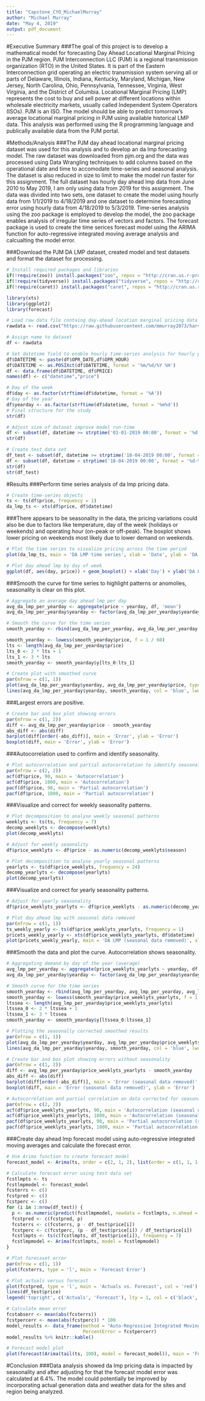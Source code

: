 ---
title: "Capstone_CYO_MichaelMurray"
author: "Michael Murray"
date: "May 4, 2019"
output: pdf_document
---

#Executive Summary
###The goal of this project is to develop a mathematical model for forecasting Day Ahead Locational Marginal Pricing in the PJM region. PJM Interconnection LLC (PJM) is a regional transmission organization (RTO) in the United States. It is part of the Eastern Interconnection grid operating an electric transmission system serving all or parts of Delaware, Illinois, Indiana, Kentucky, Maryland, Michigan, New Jersey, North Carolina, Ohio, Pennsylvania, Tennessee, Virginia, West Virginia, and the District of Columbia. Locational Marginal Pricing (LMP) represents the cost to buy and sell power at different locations within wholesale electricity markets, usually called Independent System Operators (ISOs). PJM is an ISO.  The model should be able to predict tomorrow's average locational marginal pricing in PJM using available historical LMP data. This analysis was performed using the R programming language and publically available data from the PJM portal.



#Methods/Analysis
###The PJM day ahead locational marginal pricing dataset was used for this analysis and to develop an da lmp forecasting model.  The raw dataset was downloaded from pjm.org and the data was processed using Data Wrangling techniques to add columns based on the operational date and time to accomodate time-series and seasonal analysis.  The dataset is also reduced in size to limit to make the model run faster for this assignment.  The full dataset has hourly day ahead lmp data from June 2010 to May 2019, I am only using data from 2019 for this assignment.  The data was divided into two sets, one dataset to create the model using hourly data from 1/1/2019 to 4/18/2019 and one dataset to determine forecasting error using hourly data from 4/18/2019 to 5/3/2019. Time-series analysis using the zoo package is employed to develop the model, the zoo package enables analysis of irregular time series of vectors and factors.  The forecast package is used to create the time serices forecast model using the ARIMA function for auto-regressive integrated moving average analysis and calcualting the model error.


###Download the PJM DA LMP dataset, created model and test datasets and format the dataset for processing.

```{r results='hide', message=FALSE, warning=FALSE}
# Install required packages and libraries
if(!require(zoo)) install.packages("zoo", repos = "http://cran.us.r-project.org")
if(!require(tidyverse)) install.packages("tidyverse", repos = "http://cran.us.r-project.org")
if(!require(caret)) install.packages("caret", repos = "http://cran.us.r-project.org")

library(xts)
library(ggplot2)
library(forecast)

# Load raw data file containg day-ahead location marginal pricing data for PJM region
rawdata <- read.csv("https://raw.githubusercontent.com/mmurray2073/harvardx_datascience/master/pjm_da_lmp.csv")

# Assign name to dataset
df <- rawdata

# Set datetime field to enable hourly time-series analysis for hourly pricing data
df$DATETIME <- paste(df$OPR_DATE,df$OPR_HOUR)
df$DATETIME <- as.POSIXct(df$DATETIME, format = '%m/%d/%Y %H')
df <- data.frame(df$DATETIME, df$PRICE)
names(df) <- c("datetime","price")

# Day of the week
df$day <- as.factor(strftime(df$datetime, format = '%A'))
# Day of the year
df$yearday <- as.factor(strftime(df$datetime, format = '%m%d'))
# Final structure for the study
str(df)

# Adjust size of dataset improve model run-time
df <- subset(df, datetime >= strptime('01-01-2019 00:00', format = '%d-%m-%Y %H:%M'))
str(df)

# Create test data set
df_test <- subset(df, datetime >= strptime('18-04-2019 00:00', format = '%d-%m-%Y %H:%M'))
df <- subset(df, datetime < strptime('18-04-2019 00:00', format = '%d-%m-%Y %H:%M'))
str(df)
str(df_test)
```

#Results
###Perform time series analysis of da lmp pricing data.

```{r}
# Create time-series objects
ts <- ts(df$price, frequency = 1)
da_lmp_ts <- xts(df$price, df$datetime)
```

###There appears to be seasonality in the data, the pricing variations could also be due to factors like temperature, day of the week (holidays or weekends) and operating hour (on-peak or off-peak).  The boxplot shows lower pricing on weekends most likely due to lower demand on weekends.

```{r}
# Plot the time series to visualize pricing across the time period
plot(da_lmp_ts, main = 'DA LMP time series', xlab = 'Date', ylab = 'DA LMP')

# Plot day ahead lmp by day of week
ggplot(df, aes(day, price)) + geom_boxplot() + xlab('Day') + ylab('DA LMP') + ggtitle('DA LMP by week day')
```

###Smooth the curve for time series to highlight patterns or anomolies, seasonality is clear on this plot.

```{r}
# Aggregate an average day ahead lmp per day
avg_da_lmp_per_yearday <- aggregate(price ~ yearday, df, 'mean')
avg_da_lmp_per_yearday$yearday <- factor(avg_da_lmp_per_yearday$yearday)

# Smooth the curve for the time series
smooth_yearday <- rbind(avg_da_lmp_per_yearday, avg_da_lmp_per_yearday, avg_da_lmp_per_yearday, avg_da_lmp_per_yearday, avg_da_lmp_per_yearday)

smooth_yearday <- lowess(smooth_yearday$price, f = 1 / 60)
lts <- length(avg_da_lmp_per_yearday$price)
lts_0 <- 2 * lts + 1
lts_1 <- 3 * lts
smooth_yearday <- smooth_yearday$y[lts_0:lts_1]

# Create plot with smoothed curve
par(mfrow = c(1, 1))
plot(avg_da_lmp_per_yearday$yearday, avg_da_lmp_per_yearday$price, type = 'l', main = 'Average DA LMP', xlab = 'Date', ylab = 'DA LMP')
lines(avg_da_lmp_per_yearday$yearday, smooth_yearday, col = 'blue', lwd = 2)
```

###Largest errors are positive.

```{r}
# Create bar and box plot showing errors
par(mfrow = c(1, 2))
diff <- avg_da_lmp_per_yearday$price - smooth_yearday
abs_diff <- abs(diff)
barplot(diff[order(-abs_diff)], main = 'Error', ylab = 'Error')
boxplot(diff, main = 'Error', ylab = 'Error')
```

###Autocorrelation used to confirm and identify seasonality.

```{r}
# Plot autocorrelation and partial autocorrelation to identify seasonality
par(mfrow = c(2, 2))
acf(df$price, 90, main = 'Autocorrelation')
acf(df$price, 1800, main = 'Autocorrelation')
pacf(df$price, 90, main = 'Partial autocorrelation')
pacf(df$price, 1800, main = 'Partial autocorrelation')
```

###Visualize and correct for weekly seasonality patterns.

```{r}
# Plot decomposition to analyse weekly seasonal patterns
weeklyts <- ts(ts, frequency = 7)
decomp_weeklyts <- decompose(weeklyts)
plot(decomp_weeklyts)

# Adjust for weekly seaonality
df$price_weeklyts <- df$price - as.numeric(decomp_weeklyts$season)

# Plot decomposition to analyse yearly seasonal patterns
yearlyts <- ts(df$price_weeklyts, frequency = 24)
decomp_yearlyts <- decompose(yearlyts)
plot(decomp_yearlyts)
```

###Visualize and correct for yearly seasonality patterns.

```{r}
# Adjust for yearly seasonality
df$price_weeklyts_yearlyts <- df$price_weeklyts - as.numeric(decomp_yearlyts$season)

# Plot day ahead lmp with seasonal data removed
par(mfrow = c(1, 1))
ts_weekly_yearly <- ts(df$price_weeklyts_yearlyts, frequency = 1)
pricets_weekly_yearly <- xts(df$price_weeklyts_yearlyts, df$datetime)
plot(pricets_weekly_yearly, main = 'DA LMP (seasonal data removed)', xlab = 'Date', ylab = 'DA LMP')
```

###Smooth the data and plot the curve.  Autocorrelation shows seasonality. 
```{r}
# Aggregating demand by day of the year (average)
avg_lmp_per_yearday <- aggregate(price_weeklyts_yearlyts ~ yearday, df, 'mean')
avg_da_lmp_per_yearday$yearday <- factor(avg_da_lmp_per_yearday$yearday)

# Smooth curve for the time series
smooth_yearday <- rbind(avg_lmp_per_yearday, avg_lmp_per_yearday, avg_lmp_per_yearday, avg_lmp_per_yearday, avg_lmp_per_yearday)
smooth_yearday <- lowess(smooth_yearday$price_weeklyts_yearlyts, f = 1 / 60)
ltssea <- length(avg_lmp_per_yearday$price_weeklyts_yearlyts)
ltssea_0 <- 2 * ltssea + 1
ltssea_1 <- 3 * ltssea
smooth_yearday <- smooth_yearday$y[ltssea_0:ltssea_1]

# Plotting the seasonally corrected smoothed results
par(mfrow = c(1, 1))
plot(avg_da_lmp_per_yearday$yearday, avg_lmp_per_yearday$price_weeklyts_yearlyts, type = 'l', main = 'Average DA LMP (seasonal data removed)', xlab = 'Date', ylab = 'DA LMP')
lines(avg_da_lmp_per_yearday$yearday, smooth_yearday, col = 'blue', lwd = 2)

# Create bar and box plot showing errors without seasonality
par(mfrow = c(1, 2))
diff <- avg_lmp_per_yearday$price_weeklyts_yearlyts - smooth_yearday
abs_diff <- abs(diff)
barplot(diff[order(-abs_diff)], main = 'Error (seasonal data removed)', ylab = 'Error')
boxplot(diff, main = 'Error (seasonal data removed)', ylab = 'Error')

# Autocorrelation and partial correlation on data corrected for seasonality
par(mfrow = c(2, 2))
acf(df$price_weeklyts_yearlyts, 90, main = 'Autocorrelation (seasonal data removed)')
acf(df$price_weeklyts_yearlyts, 1800, main = 'Autocorrelation (seasonal data removed)')
pacf(df$price_weeklyts_yearlyts, 90, main = 'Partial autocorrelation (seasonal data removed)')
pacf(df$price_weeklyts_yearlyts, 1800, main = 'Partial autocorrelation (seasonal data removed)')
```

###Create day ahead lmp forecast model using auto-regressive integrated moving averages and calculate the forecast error.
```{r}
# Use Arima function to create forecast model
forecast_model <- Arima(ts, order = c(2, 1, 2), list(order = c(1, 1, 1), period = 7))

# Calculate forecast error using test data set
fcstlmpts <- ts
fcstlmpmodel <- forecast_model
fcsterrs <- c()
fcstpred <- c()
fcstperc <- c()
for (i in 1:nrow(df_test)) {
  p <- as.numeric(predict(fcstlmpmodel, newdata = fcstlmpts, n.ahead = 1)$pred)
  fcstpred <- c(fcstpred, p)
  fcsterrs <- c(fcsterrs, p - df_test$price[i])
  fcstperc <- c(fcstperc, (p - df_test$price[i]) / df_test$price[i])
  fcstlmpts <- ts(c(fcstlmpts, df_test$price[i]), frequency = 7)
  fcstlmpmodel <- Arima(fcstlmpts, model = fcstlmpmodel)
}

# Plot forecaset error
par(mfrow = c(1, 1))
plot(fcsterrs, type = 'l', main = 'Forecast Error')

# Plot actuals versus forecast
plot(fcstpred, type = 'l', main = 'Actuals vs. Forecast', col = 'red')
lines(df_test$price)
legend('topright', c('Actuals', 'Forecast'), lty = 1, col = c('black', 'red'))

# Calculate mean error
fcstabserr <- mean(abs(fcsterrs))
fcstpercerr <- mean(abs(fcstperc)) * 100
model_results <- data_frame(method = "Auto-Regressive Integrated Moving Averages (ARIMA)", AbsoluteError = fcstabserr,
                            PercentError = fcstpercerr)
model_results %>% knitr::kable()

# Forecast model plot
plot(forecast(Arima(tail(ts, 100), model = forecast_model)), main = 'Forecast Model - 7 days')
```

#Conclusion
###Data analysis showed da lmp pricing data is impacted by seasonality and after adjusting for that the forecast model error was calculated at 6.4%.  The model could potentially be improved by incorporating actual generation data and weather data for the sites and region being analyzed.